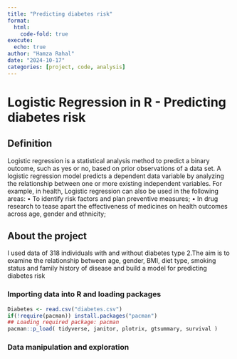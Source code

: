 ```yaml
---
title: "Predicting diabetes risk"
format:
  html:
    code-fold: true
execute:
  echo: true
author: "Hamza Rahal"
date: "2024-10-17"
categories: [project, code, analysis]
---
```


# **Logistic Regression in R -** Predicting diabetes risk

## Definition

Logistic regression is a statistical analysis method to predict a binary outcome, such as yes or no, based on prior observations of a data set.
A logistic regression model predicts a dependent data variable by analyzing the relationship between one or more existing independent variables. For example, in health, Logistic regression can also be used in the following areas:
• To identify risk factors and plan preventive measures;
• In drug research to tease apart the effectiveness of medicines on health outcomes across age, gender
and ethnicity;

## About the project

I used data of 318 individuals with and without diabetes type 2.The aim is to examine the relationship
between age, gender, BMI, diet type, smoking status and family history of disease and build a model for
predicting diabetes risk

### Importing data into R and loading packages

```r
Diabetes <- read.csv("diabetes.csv")
if(!require(pacman)) install.packages("pacman")
## Loading required package: pacman
pacman::p_load( tidyverse, janitor, plotrix, gtsummary, survival )
```

### Data manipulation and exploration
